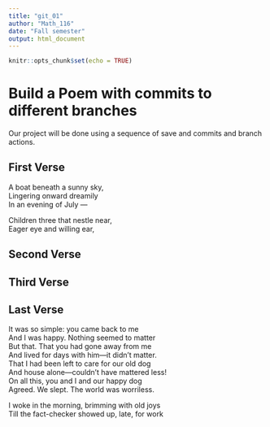 ```yaml
---
title: "git_01"
author: "Math_116"
date: "Fall semester"
output: html_document
---
```


```r
knitr::opts_chunk$set(echo = TRUE)
```
# Build a Poem with commits to different branches
Our project will be done using a sequence of save and commits and branch actions.
<!-- Do not modify or change any text in "!--" bracketed areas such as this --- these are instructions to
you, if you change any of this the git program will notice it and compromise your git merging strategy !-->

## First Verse 
<!--Put the first five lines of a poem by Lewis Carrol in this section!-->
A boat beneath a sunny sky,      
Lingering onward dreamily      
In an evening of July —   
  
Children three that nestle near,        
Eager eye and willing ear,     
  
## Second Verse
<!--Put the first five lines of a poem by Robert Frost here!-->

## Third Verse
<!--Put the first two verses of The Walrus and the Carpenter here!-->

## Last Verse
<!--Put a short poem of your choice 8-20 lines,here!-->
It was so simple: you came back to me  
And I was happy. Nothing seemed to matter    
But that. That you had gone away from me  
And lived for days with him—it didn’t matter.  
That I had been left to care for our old dog  
And house alone—couldn’t have mattered less!  
On all this, you and I and our happy dog  
Agreed. We slept. The world was worriless.  
  
I woke in the morning, brimming with old joys  
Till the fact-checker showed up, late, for work  